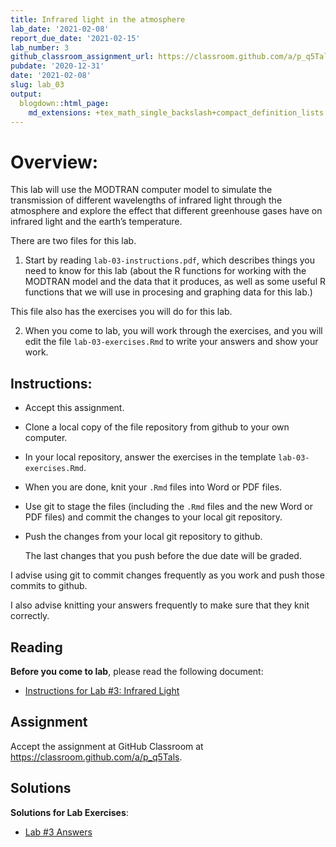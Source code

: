 ```yaml
---
title: Infrared light in the atmosphere
lab_date: '2021-02-08'
report_due_date: '2021-02-15'
lab_number: 3
github_classroom_assignment_url: https://classroom.github.com/a/p_q5Tals
pubdate: '2020-12-31'
date: '2021-02-08'
slug: lab_03
output:
  blogdown::html_page:
    md_extensions: +tex_math_single_backslash+compact_definition_lists
---
```

# Overview:

This lab will use the MODTRAN computer model to simulate the transmission of 
different wavelengths of infrared light through the atmosphere and explore the 
effect that different greenhouse gases have on infrared light and the earth's 
temperature.

There are two files for this lab.

1. Start by reading `lab-03-instructions.pdf`, which describes things you need
to know for this lab (about the R functions for working with the MODTRAN model
and the data that it produces, as well as some useful R functions that we will
use in procesing and graphing data for this lab.)

This file also has the exercises you will do for this lab.

2. When you come to lab, you will work through the exercises, and you will
edit the file `lab-03-exercises.Rmd` to write your answers and show your
work.

## Instructions:

* Accept this assignment.
* Clone a local copy of the file repository from github to your
  own computer.
* In your local repository, answer the exercises in the template
  `lab-03-exercises.Rmd`.
* When you are done, knit your `.Rmd` files into Word or PDF files.
* Use git to stage the files (including the `.Rmd` files
  and the new Word or PDF files) and commit the changes to your 
  local git repository.
* Push the changes from your local git repository to github.

  The last changes that you push before the due date will be graded.

I advise using git to commit changes frequently as you work and push those 
commits to github.

I also advise knitting your answers frequently to make sure that they 
knit correctly.

## Reading

**Before you come to lab**, please read the following document:

* [Instructions for Lab #3: Infrared Light](/lab_docs/lab_03_instructions){target="_blank"}

## Assignment
Accept the assignment at GitHub Classroom at <https://classroom.github.com/a/p_q5Tals>.

## Solutions

**Solutions for Lab Exercises**:

* [Lab #3 Answers](/lab_solutions/lab_03_answers){target="_blank"}
